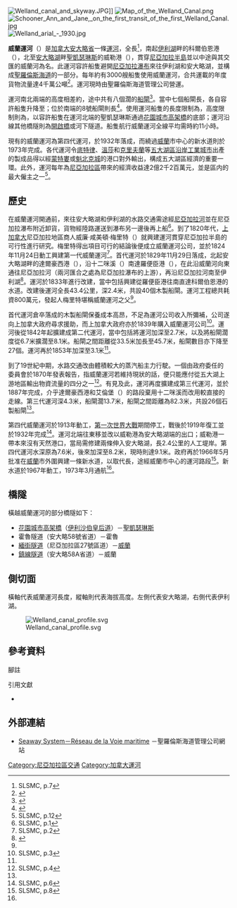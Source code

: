 {{noteTA
|G1=地名
|1=zh-hans:哈密尔顿;zh-hk:咸美頓;zh-mo:咸美頓;zh-tw:哈密爾頓;
|2=zh-hans:圣凯瑟琳斯;zh-hk:聖嘉芙蓮斯;zh-mo:聖嘉芙蓮斯;zh-tw:聖凱瑟琳斯;
|3=zh-hans:罗宾逊;zh-hk:羅便臣;zh-mo:羅便臣;zh-tw:羅賓遜;
}}
[[File:Welland_canal_and_skyway.JPG|thumb]]]]
[[File:Map_of_the_Welland_Canal.png|thumb]]
[[File:Schooner_Ann_and_Jane,_on_the_first_transit_of_the_first_Welland_Canal.jpg|thumb]]
[[File:Welland_arial_-_1930.jpg|thumb]]

'''威蘭運河'''（{{lang-en|Welland Canal}}）是[[加拿大|加拿大]][[安大略省|安大略省]]一條[[運河|運河]]，全長{{convert|43.4|km|mi}}<ref>SLSMC, p.7</ref>，南起[[伊利湖|伊利湖]]畔的科爾伯恩港（{{lang|en|Port Colborne}}），北至[[安大略湖|安大略湖]]畔[[聖凱瑟琳斯_(安大略)|聖凱瑟琳斯]]的威勒港（{{lang|en|Port Weller}}），貫穿[[尼亞加拉半島|尼亞加拉半島]]並以中途與其交匯的威蘭河為名。此運河容許船隻避開[[尼亞加拉瀑布|尼亞加拉瀑布]]來往伊利湖和安大略湖，並構成[[聖羅倫斯海道|聖羅倫斯海道]]的一部分。每年約有3000艘船隻使用威蘭運河，合共運載的年度貨物流量達4千萬公噸<ref>{{cite web |url=http://www.wellandcanal.com/sign.htm |title=Welland Canal: Significance |work=Anthony Raso |accessdate=2013-08-13 |archive-date=2017-09-23 |archive-url=https://web.archive.org/web/20170923173004/http://www.wellandcanal.com/sign.htm |dead-url=no }}</ref>。運河現時由聖羅倫斯海道管理公司營運。

運河南北兩端的高度相差約{{convert|99.5|m|ft}}，途中共有八個{{convert|24.4|m|ft}}濶的[[船閘|船閘]]<ref>{{Cite web |url=http://www.media-seaway.com/seaway_handbook/welland.pdf |title=St. lawrence Seaways System - Region Guide: Welland Canal Section |accessdate=2013-08-13 |archive-date=2013-12-02 |archive-url=https://web.archive.org/web/20131202232213/http://www.media-seaway.com/seaway_handbook/welland.pdf |dead-url=no }}</ref>。當中七個船閘長{{convert|233.5|m|ft}}，各自容許船隻升降{{convert|43|m|ft}}至{{convert|49|m|ft}}；位於南端的8號船閘則長{{convert|349.9|m|ft}}<ref>{{Cite web |url=http://www.offshoreblue.com/cruising/welland-canal.php |title=Offshore Blue - Cruising the Welland Canal |accessdate=2013-08-13 |archive-date=2017-07-10 |archive-url=https://web.archive.org/web/20170710063950/http://www.offshoreblue.com/cruising/welland-canal.php |dead-url=yes }}</ref>。使用運河船隻的長度限制為{{convert|225.5|m|ft}}，高度限制則為{{convert|35.5|m|ft}}，以容許船隻在運河北端的聖凱瑟琳斯通過[[花園城市高架橋|花園城市高架橋]]的底部；運河沿線其他橋隧則為[[開啟橋|開啟橋]]或河下隧道。船隻航行威蘭運河全線平均需時約11小時。

現有的威蘭運河為第四代運河，於1932年落成，而繞過[[威蘭|威蘭]]市中心的新水道則於1973年完成。各代運河令[[底特律|底特律]]、[[温莎_(安大略省)|溫莎]]和[[克里夫蘭|克里夫蘭]]等[[五大湖區|五大湖區]][[五大湖區城市群|沿岸工業城市]]出產的製成品得以經[[蒙特婁|蒙特婁]]或[[魁北克城|魁北克城]]的港口對外輸出，構成五大湖區經濟的重要一環。此外，運河每年為[[尼亞加拉區|尼亞加拉區]]帶來的經濟收益達2億2千2百萬元，並是區内的最大僱主之一<ref>SLSMC, p.12</ref>。

==歷史==
在威蘭運河開通前，來往安大略湖和伊利湖的水路交通需途經[[尼亞加拉河|尼亞加拉河]]並在尼亞加拉瀑布附近卸貨，貨物經陸路運送到瀑布另一邊後再上船<ref>SLSMC, p.1</ref>。到了1820年代，[[上加拿大|上加拿大]]尼亞加拉地區商人威廉·咸美頓·梅里特（{{lang|en|William Hamilton Merritt}}）就興建運河貫穿尼亞加拉半島的可行性進行研究。梅里特得出項目可行的結論後便成立威蘭運河公司，並於1824年11月24日動工興建第一代威蘭運河<ref>SLSMC, p.2</ref>。首代運河於1829年11月29日落成，北起安大略湖畔的達爾豪西港（{{lang|en|Port Dalhousie}}），沿十二咪溪（{{lang|en|Twelve Mile Creek}}）南達羅便臣港（{{lang|en|Port Robinson}}），在此沿威蘭河向東通往尼亞加拉河（兩河匯合之處為尼亞加拉瀑布的上游），再沿尼亞加拉河南至伊利湖<ref name="history">{{cite web |url=http://www.wellandcanal.com/hist.htm |title=Welland Canal: History |work=Anthony Raso |accessdate=2013-08-13 |archive-date=2020-10-27 |archive-url=https://web.archive.org/web/20201027195735/http://www.wellandcanal.com/hist.htm |dead-url=no }}</ref>。運河於1833年進行改建，當中包括興建從羅便臣港往南直達科爾伯恩港的水道。改建後運河全長43.4公里，深2.4米，共設40個木製船閘。運河工程總共耗資800萬元，發起人梅里特堪稱威蘭運河之父<ref name="history"/>。

首代運河倉卒落成的木製船閘保養成本高昂，不足為運河公司收入所彌補，公司遂向上加拿大政府尋求援助，而上加拿大政府亦於1839年購入威蘭運河公司<ref>SLSMC, p.3</ref>。運河後從1842年起擴建成第二代運河，當中包括將運河加深至2.7米，以及將船閘濶度從6.7米擴濶至8.1米。船閘之間距離從33.5米加長至45.7米，船閘數目亦下降至27個。運河再於1853年加深至3.1米<ref name="history"/>。

到了19世紀中期，水路交通改由體積較大的蒸汽船主力行駛。一個由政府委任的委員會於1870年發表報告，指威蘭運河若維持現狀的話，便只能應付從五大湖上游地區輸出物資流量的四分之一<ref>SLSMC, p.4</ref>。有見及此，運河再度擴建成第三代運河，並於1887年完成，介乎達爾豪西港和艾倫堡（{{lang|en|Allanburg}}）的路段棄用十二咪溪而改用較直接的走線。第三代運河深4.3米，船閘濶13.7米，船閘之間距離為82.3米，共設26個石製船閘<ref name="history"/>。

第四代威蘭運河於1913年動工，[[第一次世界大戰|第一次世界大戰]]期間停工，戰後於1919年復工並於1932年完成<ref>SLSMC, p.6</ref>。運河北端往東移並改以威勒港為安大略湖端的出口；威勒港一帶本來沒有天然港口，當局需修建兩條伸入安大略湖，長2.4公里的人工堤岸。第四代運河水深原為7.6米，後來加深至8.2米，現時則達9.1米。政府再於1966年5月批准在[[威蘭|威蘭]]市外圍興建一條新水道，以取代長{{convert|14.6|km|mi}}，途經威蘭市中心的運河路段<ref>SLSMC, p.8</ref>。新水道於1967年動工，1973年3月通航<ref name="history"/>。

==橋隧==
橫越威蘭運河的部分橋隧如下：

*[[花園城市高架橋|花園城市高架橋]]（[[伊利沙伯皇后道|伊利沙伯皇后道]]）－[[聖凱瑟琳斯_(安大略)|聖凱瑟琳斯]]
*霍魯隧道（安大略58號省道）－霍魯
*[[緬街隧道|緬街隧道]]（尼亞加拉區27號區道）－[[威蘭|威蘭]]
*[[鎮線隧道|鎮線隧道]]（安大略58A省道）－威蘭

==側切面==
橫軸代表威蘭運河長度，縱軸則代表海拔高度。左側代表安大略湖，右側代表伊利湖。

[[File:Welland_canal_profile.svg|center]]

==參考資料==
;腳註
{{Reflist|2}}

;引用文獻
*{{Cite web |url=http://www.greatlakes-seaway.com/en/pdf/welland.pdf |title=The Welland Canal section of the St. Lawrence Seaway |accessdate=2013-08-13 |work=Information Services |publisher=St. Lawrence Seaway Management Corporation |date=2003-03 |archive-url=https://web.archive.org/web/20121119003530/http://www.greatlakes-seaway.com/en/pdf/welland.pdf |archive-date=2012-11-19 |dead-url=yes }}

==外部連結==
{{Commons category|Welland Canal}}
* {{en}}{{fr}}[http://www.greatlakes-seaway.com/ Seaway System－Réseau de la Voie maritime] {{Wayback|url=http://www.greatlakes-seaway.com/ |date=20200221002236 }}－聖羅倫斯海道管理公司網站

{{Greatlakes}}

[[Category:尼亞加拉區交通|Category:尼亞加拉區交通]]
[[Category:加拿大運河|Category:加拿大運河]]